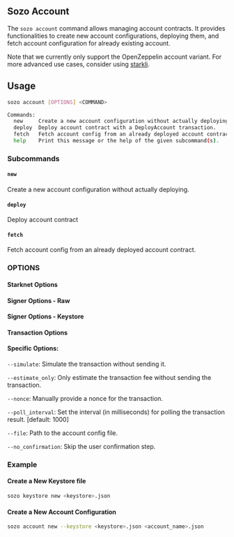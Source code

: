 
## Sozo Account

The `sozo account` command allows managing account contracts.
It provides functionalities to create new account configurations, deploying them, and fetch
account configuration for already existing account.

Note that we currently only support the OpenZeppelin account variant. For more advanced use cases, consider using [starkli](https://book.starkli.rs/accounts).

## Usage

```bash
sozo account [OPTIONS] <COMMAND>

Commands:
  new     Create a new account configuration without actually deploying.
  deploy  Deploy account contract with a DeployAccount transaction.
  fetch   Fetch account config from an already deployed account contract.
  help    Print this message or the help of the given subcommand(s).

```

### Subcommands

#### `new`

Create a new account configuration without actually deploying.

#### `deploy`

Deploy account contract

#### `fetch`

Fetch account config from an already deployed account contract.

### OPTIONS

#### Starknet Options

<StarknetOptions />

#### Signer Options - Raw

<SignerOptionsRaw />

#### Signer Options - Keystore

<SignerOptionsKeystore />

#### Transaction Options

<TransactionOptions />

#### Specific Options:

`--simulate`: Simulate the transaction without sending it.

`--estimate_only`: Only estimate the transaction fee without sending the transaction.

`--nonce`: Manually provide a nonce for the transaction.

`--poll_interval`: Set the interval (in milliseconds) for polling the transaction result. [default: 1000]

`--file`: Path to the account config file.

`--no_confirmation`: Skip the user confirmation step.

### Example

#### Create a New Keystore file

```sh
sozo keystore new <keystore>.json
```

#### Create a New Account Configuration

```sh
sozo account new --keystore <keystore>.json <account_name>.json
```
